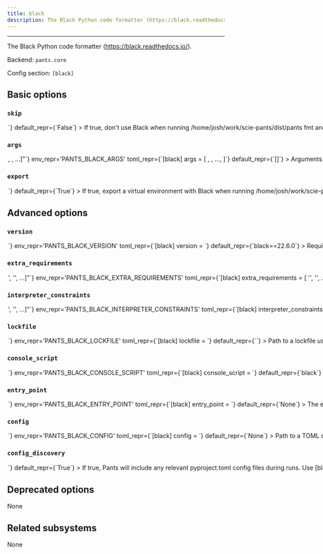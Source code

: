 ```yaml
---
title: black
description: The Black Python code formatter (https://black.readthedocs.io/).
---
```



---

The Black Python code formatter (https://black.readthedocs.io/).

Backend: <span className="color--primary">`pants.core`</span>

Config section: <span className="color--primary">`[black]`</span>

<span className={styles.options}>

## Basic options

### `skip`

<Option
  cli_repr={`--[no-]black-skip`}
  env_repr='PANTS_BLACK_SKIP'
  toml_repr={`[black]
skip = <bool>`}
  default_repr={`False`}
>

If true, don&#x27;t use Black when running `/home/josh/work/scie-pants/dist/pants fmt` and `/home/josh/work/scie-pants/dist/pants lint`.

</Option>

### `args`

<Option
  cli_repr={`--black-args="[<shell_str>, <shell_str>, ...]"`}
  env_repr='PANTS_BLACK_ARGS'
  toml_repr={`[black]
args = [
    <shell_str>,
    <shell_str>,
    ...,
]`}
  default_repr={`[]`}
>

Arguments to pass directly to Black, e.g. `--black-args='--target-version=py37 --quiet'`.

</Option>

### `export`

<Option
  cli_repr={`--[no-]black-export`}
  env_repr='PANTS_BLACK_EXPORT'
  toml_repr={`[black]
export = <bool>`}
  default_repr={`True`}
>

If true, export a virtual environment with Black when running `/home/josh/work/scie-pants/dist/pants export`.

This can be useful, for example, with IDE integrations to point your editor to the tool&#x27;s binary.

</Option>

## Advanced options

### `version`

<Option
  cli_repr={`--black-version=<str>`}
  env_repr='PANTS_BLACK_VERSION'
  toml_repr={`[black]
version = <str>`}
  default_repr={`black==22.6.0`}
>

Requirement string for the tool.

</Option>

### `extra_requirements`

<Option
  cli_repr={`--black-extra-requirements="['<str>', '<str>', ...]"`}
  env_repr='PANTS_BLACK_EXTRA_REQUIREMENTS'
  toml_repr={`[black]
extra_requirements = [
    '<str>',
    '<str>',
    ...,
]`}
  default_repr={`[\n  "typing-extensions>=3.10.0.0; python_version < \"3.10\""\n]`}
>

Any additional requirement strings to use with the tool. This is useful if the tool allows you to install plugins or if you need to constrain a dependency to a certain version.

</Option>

### `interpreter_constraints`

<Option
  cli_repr={`--black-interpreter-constraints="['<str>', '<str>', ...]"`}
  env_repr='PANTS_BLACK_INTERPRETER_CONSTRAINTS'
  toml_repr={`[black]
interpreter_constraints = [
    '<str>',
    '<str>',
    ...,
]`}
  default_repr={`[\n  "CPython>=3.7,<4"\n]`}
>

Python interpreter constraints for this tool.

</Option>

### `lockfile`

<Option
  cli_repr={`--black-lockfile=<str>`}
  env_repr='PANTS_BLACK_LOCKFILE'
  toml_repr={`[black]
lockfile = <str>`}
  default_repr={`<default>`}
>

Path to a lockfile used for installing the tool.

Set to the string `<default>` to use a lockfile provided by Pants, so long as you have not changed the `--version` and `--extra-requirements` options, and the tool&#x27;s interpreter constraints are compatible with the default. Pants will error or warn if the lockfile is not compatible (controlled by `[python].invalid_lockfile_behavior`). See https://github.com/pantsbuild/pants/blob/release_2.14.2/src/python/pants/backend/python/lint/black/black.lock for the default lockfile contents.

Set to the string `<none>` to opt out of using a lockfile. We do not recommend this, though, as lockfiles are essential for reproducible builds and supply-chain security.

To use a custom lockfile, set this option to a file path relative to the build root, then run `/home/josh/work/scie-pants/dist/pants generate-lockfiles --resolve=black`.

Alternatively, you can set this option to the path to a custom lockfile using pip&#x27;s requirements.txt-style, ideally with `--hash`. Set `[python].invalid_lockfile_behavior = 'ignore'` so that Pants does not complain about missing lockfile headers.

</Option>

### `console_script`

<Option
  cli_repr={`--black-console-script=<str>`}
  env_repr='PANTS_BLACK_CONSOLE_SCRIPT'
  toml_repr={`[black]
console_script = <str>`}
  default_repr={`black`}
>

The console script for the tool. Using this option is generally preferable to (and mutually exclusive with) specifying an --entry-point since console script names have a higher expectation of staying stable across releases of the tool. Usually, you will not want to change this from the default.

</Option>

### `entry_point`

<Option
  cli_repr={`--black-entry-point=<str>`}
  env_repr='PANTS_BLACK_ENTRY_POINT'
  toml_repr={`[black]
entry_point = <str>`}
  default_repr={`None`}
>

The entry point for the tool. Generally you only want to use this option if the tool does not offer a --console-script (which this option is mutually exclusive with). Usually, you will not want to change this from the default.

</Option>

### `config`

<Option
  cli_repr={`--black-config=<file_option>`}
  env_repr='PANTS_BLACK_CONFIG'
  toml_repr={`[black]
config = <file_option>`}
  default_repr={`None`}
>

Path to a TOML config file understood by Black (https://github.com/psf/black#configuration-format).

Setting this option will disable `[black].config_discovery`. Use this option if the config is located in a non-standard location.

</Option>

### `config_discovery`

<Option
  cli_repr={`--[no-]black-config-discovery`}
  env_repr='PANTS_BLACK_CONFIG_DISCOVERY'
  toml_repr={`[black]
config_discovery = <bool>`}
  default_repr={`True`}
>

If true, Pants will include any relevant pyproject.toml config files during runs.

Use `[black].config` instead if your config is in a non-standard location.

</Option>

## Deprecated options

None

## Related subsystems

None

</span>
